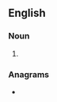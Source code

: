 {{also|tartars|tàrtars}}
==English==

===Noun===
{{head|en|noun form}}

# {{plural of|Tartar|lang=en}}

===Anagrams===
* {{anagrams|en|a=aarrstt|Sarratt}}